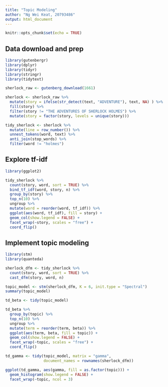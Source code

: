 ```yaml
---
title: "Topic Modeling"
author: "Ng Wei Keat, 20793486"
output: html_document
---
```


```r
knitr::opts_chunk$set(echo = TRUE)
```

## Data download and prep

```r
library(gutenbergr)
library(dplyr)
library(tidyr)
library(stringr)
library(tidytext)

sherlock_raw <- gutenberg_download(1661)

sherlock <- sherlock_raw %>%
  mutate(story = ifelse(str_detect(text, "ADVENTURE"), text, NA) ) %>%
  fill(story) %>%
  filter(story != "THE ADVENTURES OF SHERLOCK HOLMES") %>%
  mutate(story = factor(story, levels = unique(story)))

tidy_sherlock <- sherlock %>%
  mutate(line = row_number()) %>%
  unnest_tokens(word, text) %>%
  anti_join(stop_words) %>%
  filter(word != "holmes")
```

## Explore tf-idf

```r
library(ggplot2)

tidy_sherlock %>%
  count(story, word, sort = TRUE) %>%
  bind_tf_idf(word, story, n) %>%
  group_by(story) %>%
  top_n(10) %>%
  ungroup %>%
  mutate(word = reorder(word, tf_idf)) %>%
  ggplot(aes(word, tf_idf), fill = story) +
  geom_col(show.legend = FALSE) +
  facet_wrap(~story, scales = "free") +
  coord_flip()
```

## Implement topic modeling

```r
library(stm)
library(quanteda)

sherlock_dfm <- tidy_sherlock %>%
  count(story, word, sort = TRUE) %>%
  cast_dfm(story, word, n)

topic_model <- stm(sherlock_dfm, K = 6, init.type = "Spectral")
summary(topic_model)
```

```r
td_beta <- tidy(topic_model)

td_beta %>%
  group_by(topic) %>%
  top_n(10) %>%
  ungroup %>%
  mutate(term = reorder(term, beta)) %>%
  ggplot(aes(term, beta, fill = topic)) +
  geom_col(show.legend = FALSE) +
  facet_wrap(~topic, scales = "free") +
  coord_flip()

td_gamma <- tidy(topic_model, matrix = "gamma",
                 document_names = rownames(sherlock_dfm))

ggplot(td_gamma, aes(gamma, fill = as.factor(topic))) +
  geom_histogram(show.legend = FALSE) + 
  facet_wrap(~topic, ncol = 3)
```

